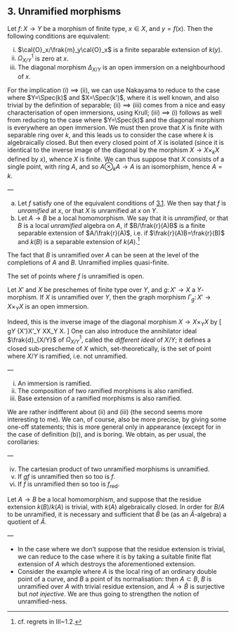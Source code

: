 ## 3. Unramified morphisms {#I.3}

::: {.itenv #I.3.1 title="Proposition 3.1"}
  Let $f\colon X\to Y$ be a morphism of finite type, $x\in X$, and $y=f(x)$.
  Then the following conditions are equivalent:
  
  i. $\cal{O}_x/\frak{m}_y\cal{O}_x$ is a finite separable extension of $k(y)$.
  ii. $\Omega_{X/Y}^1$ is zero at $x$.
  iii. The diagonal morphism $\Delta_{X/Y}$ is an open immersion on a neighbourhood of $x$.
:::

::: {.proof}
  For the implication (i) $\implies$ (ii), we can use Nakayama to reduce to the case where $Y=\Spec(k)$ and $X=\Spec(k')$, where it is well known, and also trivial by the definition of separable;
  (ii) $\implies$ (iii) comes from a nice and easy characterisation of open immersions, using Krull;
  (iii) $\implies$ (i) follows as well from reducing to the case where $Y=\Spec(k)$ and the diagonal morphism is everywhere an open immersion.
  We must then prove that $X$ is finite with separable ring over $k$, and this leads us to consider the case where $k$ is algebraically closed.
  But then every closed point of $X$ is isolated (since it is identical to the inverse image of the diagonal by the morphism $X\to X\times_k X$ defined by $x$), whence $X$ is finite.
  We can thus suppose that $X$ consists of a single point, with ring $A$, and so $A\otimes_k A\to A$ is an isomorphism, hence $A=k$.
:::

::: {.rmenv #I.3.2 title="Definition 3.2"}
—
  
  a. Let $f$ satisfy one of the equivalent conditions of [3.1](#I.3.1).
    We then say that $f$ is _unramified_ at $x$, or that $X$ is unramified at $x$ on $Y$.
  b. Let $A\to B$ be a local homomorphism.
    We say that it is _unramified_, or that $B$ is a local _unramified_ algebra on $A$, if $B/\frak{r}(A)B$ is a finite separable extension of $A/\frak{r}(A)$, i.e. if $\frak{r}(A)B=\frak{r}(B)$ and $k(B)$ is a separable extension of $k(A)$.^[cf. regrets in III~1.2.]
:::

\oldpage{3}

::: {.rmenv title="Remarks"}
  The fact that $B$ is unramified over $A$ can be seen at the level of the completions of $A$ and $B$.
  Unramified implies quasi-finite.
:::

::: {.itenv #I.3.3 title="Corollary 3.3"}
  The set of points where $f$ is unramified is open.
:::

::: {.itenv #I.3.4 title="Corollary 3.4"}
  Let $X'$ and $X$ be preschemes of finite type over $Y$, and $g\colon X'\to X$ a $Y$-morphism.
  If $X$ is unramified over $Y$, then the graph morphism $\Gamma_g\colon X'\to X\times_Y X$ is an open immersion.
:::

Indeed, this is the inverse image of the diagonal morphism $X\to X\times_Y X$ by
\[
  g\times_Y \id_{X'}\colon X'\times_Y X\to X\times_Y X.
\]
One can also introduce the annihilator ideal $\frak{d}_{X/Y}$ of $\Omega_{X/Y}^1$, called the _different ideal_ of $X/Y$;
it defines a closed sub-prescheme of $X$ which, set-theoretically, is the set of point where $X/Y$ is ramified, i.e. not unramified.

::: {.itenv #I.3.5 title="Proposition 3.5"}
—

  i. An immersion is ramified.
  ii. The composition of two ramified morphisms is also ramified.
  iii. Base extension of a ramified morphisms is also ramified.
:::

We are rather indifferent about (ii) and (iii) (the second seems more interesting to me).
We can, of course, also be more precise, by giving some one-off statements;
this is more general only in appearance (except for in the case of definition (b)), and is boring.
We obtain, as per usual, the corollaries:

::: {.itenv #I.3.6 title="Corollary 3.6"}
—

  iv. The cartesian product of two unramified morphisms is unramified.
  v. If $gf$ is unramified then so too is $f$.
  vi. If $f$ is unramified then so too is $f_\text{red}$.
:::

::: {.itenv #I.3.7 title="Proposition 3.7"}
  Let $A\to B$ be a local homomorphism, and suppose that the residue extension $k(B)/k(A)$ is trivial, with $k(A)$ algebraically closed.
  In order for $B/A$ to be unramified, it is necessary and sufficient that $\hat{B}$ be (as an $\hat{A}$-algebra) a quotient of $\hat{A}$.
:::

::: {.rmenv title="Remarks"}
—

  - In the case where we don't suppose that the residue extension is trivial, we can reduce to the case where it is by taking a suitable finite flat extension of $A$ which destroys the aforementioned extension.
  - Consider the example where $A$ is the local ring of an ordinary double point of a curve, and $B$ a point of its normalisation:
      then $A\subset B$, $B$ is unramified over $A$ with trivial residue extension, and $\hat{A}\to\hat{B}$ is surjective but _not injective_.
      We are thus going to strengthen the notion of unramified-ness.
:::

\oldpage{4}
